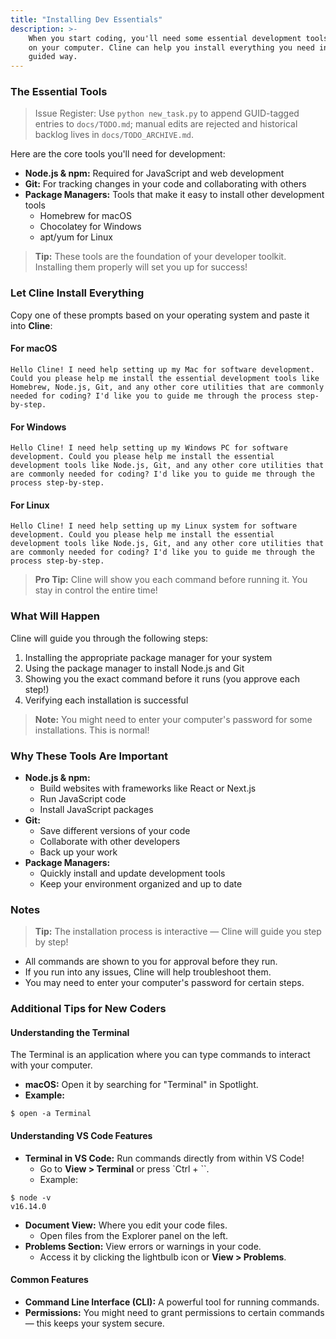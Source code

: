 ```yaml
---
title: "Installing Dev Essentials"
description: >-
    When you start coding, you'll need some essential development tools installed
    on your computer. Cline can help you install everything you need in a safe,
    guided way.
---
```


### The Essential Tools
> Issue Register: Use `python new_task.py` to append GUID-tagged entries to `docs/TODO.md`; manual edits are rejected and historical backlog lives in `docs/TODO_ARCHIVE.md`.

Here are the core tools you'll need for development:

-   **Node.js & npm:** Required for JavaScript and web development
-   **Git:** For tracking changes in your code and collaborating with others
-   **Package Managers:** Tools that make it easy to install other development tools
    -   Homebrew for macOS
    -   Chocolatey for Windows
    -   apt/yum for Linux

> **Tip:** These tools are the foundation of your developer toolkit. Installing them properly will set you up for success!

### Let Cline Install Everything

Copy one of these prompts based on your operating system and paste it into **Cline**:

#### For macOS

```
Hello Cline! I need help setting up my Mac for software development. Could you please help me install the essential development tools like Homebrew, Node.js, Git, and any other core utilities that are commonly needed for coding? I'd like you to guide me through the process step-by-step.
```

#### For Windows

```
Hello Cline! I need help setting up my Windows PC for software development. Could you please help me install the essential development tools like Node.js, Git, and any other core utilities that are commonly needed for coding? I'd like you to guide me through the process step-by-step.
```

#### For Linux

```
Hello Cline! I need help setting up my Linux system for software development. Could you please help me install the essential development tools like Node.js, Git, and any other core utilities that are commonly needed for coding? I'd like you to guide me through the process step-by-step.
```

> **Pro Tip:** Cline will show you each command before running it. You stay in control the entire time!

### What Will Happen

Cline will guide you through the following steps:

1. Installing the appropriate package manager for your system
2. Using the package manager to install Node.js and Git
3. Showing you the exact command before it runs (you approve each step!)
4. Verifying each installation is successful

> **Note:** You might need to enter your computer's password for some installations. This is normal!

### Why These Tools Are Important

-   **Node.js & npm:**
    -   Build websites with frameworks like React or Next.js
    -   Run JavaScript code
    -   Install JavaScript packages
-   **Git:**
    -   Save different versions of your code
    -   Collaborate with other developers
    -   Back up your work
-   **Package Managers:**
    -   Quickly install and update development tools
    -   Keep your environment organized and up to date

### Notes

> **Tip:** The installation process is interactive — Cline will guide you step by step!

-   All commands are shown to you for approval before they run.
-   If you run into any issues, Cline will help troubleshoot them.
-   You may need to enter your computer's password for certain steps.

### Additional Tips for New Coders

#### Understanding the Terminal

The Terminal is an application where you can type commands to interact with your computer.

-   **macOS:** Open it by searching for "Terminal" in Spotlight.
-   **Example:**

```
$ open -a Terminal
```

#### Understanding VS Code Features

-   **Terminal in VS Code:** Run commands directly from within VS Code!
    -   Go to **View > Terminal** or press \`Ctrl + \`\`.
    -   Example:

```
$ node -v
v16.14.0
```

-   **Document View:** Where you edit your code files.
    -   Open files from the Explorer panel on the left.
-   **Problems Section:** View errors or warnings in your code.
    -   Access it by clicking the lightbulb icon or **View > Problems**.

#### Common Features

-   **Command Line Interface (CLI):** A powerful tool for running commands.
-   **Permissions:** You might need to grant permissions to certain commands — this keeps your system secure.
